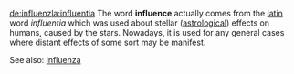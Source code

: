[[de:influenz]][[la:influentia]]
The word '''influence''' actually comes from the [[latin]] word ''influentia'' which was used about stellar ([[astrology|astrological]]) effects on humans, caused by the stars. Nowadays, it is used for any general cases where distant effects of some sort may be manifest.

See also: [[influenza]]